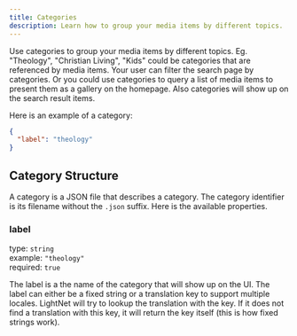 ```yaml
---
title: Categories
description: Learn how to group your media items by different topics.
---
```


Use categories to group your media items by different topics. Eg. "Theology", "Christian Living", "Kids" could be categories that are referenced by media items. Your user can filter the search page by categories. Or you could use categories to query a list of media items to present them as a gallery on the homepage. Also categories will show up on the search result items.

Here is an example of a category:

```json title="src/content/categories/theology.json"
{
  "label": "theology"
}
```

## Category Structure

A category is a JSON file that describes a category. The category identifier is its filename without the `.json` suffix. Here is the available properties.

### label

type: `string` \
example: `"theology"` \
required: `true`

The label is a the name of the category that will show up on the UI. The label can either be a fixed string or a translation key to support multiple locales. LightNet will try to lookup the translation with the key. If it does not find a translation with this key, it will return the key itself (this is how fixed strings work).
